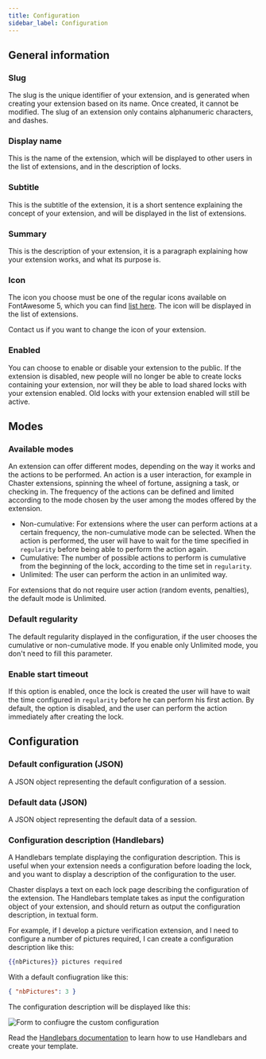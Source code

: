 ```yaml
---
title: Configuration
sidebar_label: Configuration
---
```


## General information

### Slug

The slug is the unique identifier of your extension, and is generated when creating your extension based on its name. Once created, it cannot be modified. The slug of an extension only contains alphanumeric characters, and dashes.

### Display name

This is the name of the extension, which will be displayed to other users in the list of extensions, and in the description of locks.

### Subtitle

This is the subtitle of the extension, it is a short sentence explaining the concept of your extension, and will be displayed in the list of extensions.

### Summary

This is the description of your extension, it is a paragraph explaining how your extension works, and what its purpose is.

### Icon

The icon you choose must be one of the regular icons available on FontAwesome 5, which you can find [list here](https://fontawesome.com/icons?d=gallery&p=1&s=regular). The icon will be displayed in the list of extensions.

Contact us if you want to change the icon of your extension.

### Enabled

You can choose to enable or disable your extension to the public. If the extension is disabled, new people will no longer be able to create locks containing your extension, nor will they be able to load shared locks with your extension enabled. Old locks with your extension enabled will still be active.

## Modes

### Available modes

An extension can offer different modes, depending on the way it works and the actions to be performed. An action is a user interaction, for example in Chaster extensions, spinning the wheel of fortune, assigning a task, or checking in. The frequency of the actions can be defined and limited according to the mode chosen by the user among the modes offered by the extension.

- Non-cumulative: For extensions where the user can perform actions at a certain frequency, the non-cumulative mode can be selected. When the action is performed, the user will have to wait for the time specified in `regularity` before being able to perform the action again.
- Cumulative: The number of possible actions to perform is cumulative from the beginning of the lock, according to the time set in `regularity`.
- Unlimited: The user can perform the action in an unlimited way.

For extensions that do not require user action (random events, penalties), the default mode is Unlimited.

### Default regularity

The default regularity displayed in the configuration, if the user chooses the cumulative or non-cumulative mode. If you enable only Unlimited mode, you don't need to fill this parameter.

### Enable start timeout

If this option is enabled, once the lock is created the user will have to wait the time configured in `regularity` before he can perform his first action. By default, the option is disabled, and the user can perform the action immediately after creating the lock.

## Configuration

### Default configuration (JSON)

A JSON object representing the default configuration of a session.

### Default data (JSON)

A JSON object representing the default data of a session.

### Configuration description (Handlebars)

A Handlebars template displaying the configuration description. This is useful when your extension needs a configuration before loading the lock, and you want to display a description of the configuration to the user.

Chaster displays a text on each lock page describing the configuration of the extension. The Handlebars template takes as input the configuration object of your extension, and should return as output the configuration description, in textual form.

For example, if I develop a picture verification extension, and I need to configure a number of pictures required, I can create a configuration description like this:

```handlebars
{{nbPictures}} pictures required
```

With a default confiugration like this:
```json
{ "nbPictures": 3 }
```

The configuration description will be displayed like this:

![Form to confiugre the custom configuration](/img/extensions-api-configuration-config-description.png)

Read the [Handlebars documentation](https://handlebarsjs.com/guide/) to learn how to use Handlebars and create your template.